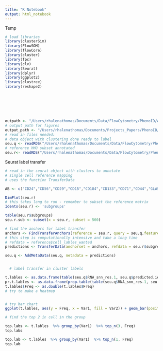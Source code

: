 ```yaml
---
title: "R Notebook"
output: html_notebook
---
```

Temp

```r

# load libraries
library(clusterSim) 
library(FlowSOM)
library(flowCore)
library(cluster)
library(fpc)
library(clv)
library(Seurat)
library(dplyr)
library(ggplot2)
library(clustree)
library(reshape2)







outpath <- "/Users/rhalenathomas/Documents/Data/FlowCytometry/PhenoID/Analysis/PaperFigures/"
# output path for figures
output_path <- "/Users/rhalenathomas/Documents/Projects_Papers/PhenoID/ForFigures/"
# read in files needed:
# data object with clustering done ready to label
seu.q <- readRDS("/Users/rhalenathomas/Documents/Data/FlowCytometry/PhenoID/Analysis/9MBO/prepro_outs/clusters/Louvain/Allcellsretros_LouvainSeuratObject200.Rds")
# reference hMO subset annotated
seu.r<- readRDS("/Users/rhalenathomas/Documents/Data/FlowCytometry/PhenoID/Analysis/PaperFigures/Seu9000annot.08072021.RDS")


```


Seurat label transfer

```r
# read in the seurat object with clusters to annotate
# single cell reference mapping
# uses the function TransferData

AB <- c("CD24","CD56","CD29","CD15","CD184","CD133","CD71","CD44","GLAST","AQP4","HepaCAM", "CD140a","O4")

DimPlot(seu.r)
# this takes long to run - remember to subset the reference matrix
Idents(seu.r) <- 'subgroups'

table(seu.r$subgroups)
seu.r.sub <- subset(x = seu.r, subset = 500)

# find the anchors for label transfer
anchors <- FindTransferAnchors(reference = seu.r, query = seu.q,features = AB ,reference.reduction = "pca", dim= 1:13) 
# this step is computationally intensive and take a long time
# refdata = reference$cell_lables_wanted
predictions <- TransferData(anchorset = anchors, refdata = seu.r$subgroups, dims = 1:10)

seu.q <- AddMetaData(seu.q, metadata = predictions)


  # label transfer in cluster labels

t.lables <- as.data.frame(table(seu.q$RNA_snn_res.1, seu.q$predicted.id))
pr.t.lables <- as.data.frame(prop.table(table(seu.q$RNA_snn_res.1, seu.q$predicted.id)))
t.lables$Freq <- as.double(t.lables$Freq)
# try to make a heatmap


# try bar chart
ggplot(t.lables, aes(y = Freq, x = Var1, fill = Var2)) + geom_bar(position = "stack", stat= "identity")

# find the top 2 in cell in the group

top.labs <- t.lables  %>% group_by(Var1)  %>% top_n(3, Freq)
top.labs

top.lab <- t.lables  %>% group_by(Var1)  %>% top_n(1, Freq)
top.lab






```




